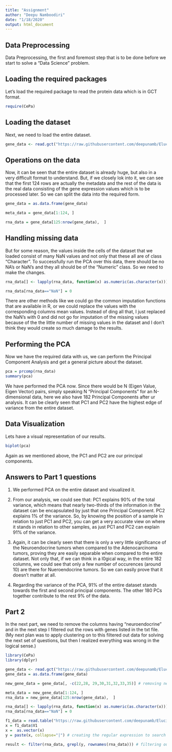 ---
title: "Assignment"
author: "Deepu Namboodiri"
date: "1/18/2020"
output: html_document
---

## Data Preprocessing

Data Preprocessing, the first and foremost step that is to be done before we start to solve a "Data Science" problem.

## Loading the required packages

Let's load the required package to read the protein data which is in GCT format.
```{r load-pkg}
require(CePa)
```

## Loading the dataset
Next, we need to load the entire dataset.
```{r load-data}
gene_data <- read.gct("https://raw.githubusercontent.com/deepunamb/Elucidata/master/PAAD.gct")
```

## Operations on the data
Now, it can be seen that the entire dataset is already huge, but also in a very difficult format to understand. But, if we closely lok into it, we can see that the first 124 rows are actually the metadata and the rest of the data is the real data consisting of the gene expression values which is to be processed later. So we can split the data into the required form.

```{r data-split}
gene_data = as.data.frame(gene_data)

meta_data = gene_data[1:124, ]

rna_data = gene_data[125:nrow(gene_data),  ]
```

## Handling missing data
But for some reason, the values inside the cells of the dataset that we loaded consist of many NaN values and not only that these all are of class "Character". To successfully run the PCA over this data, there should be no NA's or NaN's and they all should be of the "Numeric" class. So we need to make the changes.

```{r data-split}
rna_data[] <- lapply(rna_data, function(x) as.numeric(as.character(x)))

rna_data[rna_data=="NaN"] = 0
```

There are other methods like we could go the common imputation functions that are available in R, or we could replace the values with the corresponding columns mean values. Instead of ding all that, I just replaced the NaN's with 0 and did not go for imputation of the missing values because of the the little number of missing values in the dataset and I don't think they would create so much damage to the results.

## Performing the PCA

Now we have the required data with us, we can perform the Principal Component Analysis and get a general picture about the dataset.

```{r pca}

pca = prcomp(rna_data)
summary(pca)

```

We have performed the PCA now. Since there would be N (Eigen Value, Eigen Vector) pairs, simply speaking N "Principal Components" for an N-dimensional data, here we also have 182 Principal Components after ur analysis. It can be clearly seen that PC1 and PC2 have the highest edge of variance from the entire dataset. 

## Data Visualization

Lets have a visual representation of our results.

```{r biplot, echo=TRUE}
biplot(pca)
```

Again as we mentioned above, the PC1 and PC2 are our principal components.

## Answers to Part 1 questions

1. We performed PCA on the entire dataset and visualized it.

2. From our analysis, we could see that: PC1 explains 90% of the total variance, which means that nearly two-thirds of the information in the dataset can be encapsulated by just that one Principal Component. PC2 explains 1% of the variance. So, by knowing the position of a sample in relation to just PC1 and PC2, you can get a very accurate view on where it stands in relation to other samples, as just PC1 and PC2 can explain 91% of the variance.

3. Again, it can be clearly seen that there is only a very little significance of the Neuroendocrine tumors when compared to the Adenocarcinoma tumors, proving they are easily separable when compared to the entire dataset. Not only that, if we can think in a l0gical way, in the entire 182 columns, we could see that only a few number of occurences (around 10) are there for Nueroendocrine tumors. So we can easily prove that it doesn't matter at all.

4. Regarding the variance of the PCA, 91% of the entire dataset stands towards the first and second principal components. The other 180 PCs together contribute to the rest 9% of the data.

## Part 2

In the next part, we need to remove the columns having "neuroendocrine" and in the next step I filtered out the rows with genes listed
in the txt file. (My next plan was to apply clustering on to this filtered out data for solving the next set of questions, but then I realized everything was wrong in the logical sense.)
```{r biplot, echo=TRUE}

library(CePa)
library(dplyr)

gene_data <- read.gct("https://raw.githubusercontent.com/deepunamb/Elucidata/master/PAAD.gct")
gene_data = as.data.frame(gene_data)

new_gene_data = gene_data[, -c(22,28, 29,30,31,32,33,35)] # removing neuroendocrine columns

meta_data = new_gene_data[1:124, ]
rna_data = new_gene_data[125:nrow(gene_data),  ]

rna_data[] <- lapply(rna_data, function(x) as.numeric(as.character(x)))
rna_data[rna_data=="NaN"] = 0

f1_data = read.table("https://raw.githubusercontent.com/deepunamb/Elucidata/master/type1_IFN.txt", sep = "\n")
x = f1_data$V1
x =  as.vector(x)
y = paste(x, collapse="|") # creating the regular expression to search for the Type 1 gene row.

result <- filter(rna_data, grepl(y, rownames(rna_data))) # filtering out the Type 1 gene rows

```
